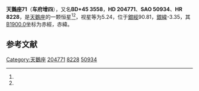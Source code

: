 {{Starbox begin
| name = 天鵝座71
}}
{{Starbox observe
| epoch = [[J2000.0|J2000.0]]
| constell = [[天鵝座|天鵝座]]<ref name=SIMBAD>{{cite web
 | url=http://simbad.u-strasbg.fr/simbad/sim-id?Ident=HR+8228
 | title =Pulsating variable Star
 | publisher=Centre de Données astronomiques de Strasbourg
 | work=SIMBAD
 | accessdate=2012-07-13}}</ref><ref name=DATA>{{cite web
 | url=http://vizier.u-strasbg.fr/viz-bin/VizieR-5?-out.add=.&-source=5050&-corr=PK=HR&-out.max=9999&HR=8228
 | title =VizieR Detailed Page
 | accessdate=2012-07-13}}</ref>
| 星官 = 
| ra = {{RA|21|29|27}}<ref name=SIMBAD /><ref name=DATA />
| dec = {{DEC|+46|32|26}}<ref name=SIMBAD /><ref name=DATA />
| appmag_v = 5.24<ref name=SIMBAD /><ref name=DATA />
}}
{{Starbox character
| class = K0-III<ref name=SIMBAD /><ref name=DATA />
| b-v = 0.97<ref name=SIMBAD /><ref name=DATA />
| u-b = 0.8<ref name=SIMBAD /><ref name=DATA />
| r-i = 0.49<ref name=SIMBAD /><ref name=DATA />
| variable = 
}}
{{Starbox astrometry
| radial_v = 0.8
| prop_mo_ra = -19
| parallax = 0.023
| p_error = 
}}
{{Starbox catalog
| names =BD+45 3558，[[SAO星表|SAO]] 50934，[[HD星表|HD]] 204771，[[HR星表|HR]] 8228}}
{{Starbox reference |Simbad=HR+8228}}
{{Starbox end}}

'''天鵝座71'''（'''车府增四'''），又名'''BD+45 3558'''，'''HD 204771'''、'''SAO 50934'''、'''HR 8228'''，是[[天鵝座|天鵝座]]的一颗恒星<ref name=SIMBAD /><ref name=DATA />，视星等为5.24，位于[[銀道座標系|銀經]]90.81，[[銀道座標系|銀緯]]-3.35，其[[B1900.0|B1900.0]]坐标为赤經{{RA|21|25|45.5}}，赤緯{{DEC|+46|-3.35|58}}。

== 参考文献 ==
{{reflist}}

{{star-stub}}

{{天鵝座恒星}}
{{星官|车府|7|20}}
[[Category:天鵝座|Category:天鵝座]]
[[Category:HD和HDE天體|204771]]
[[Category:HR天體|8228]]
[[Category:SAO天體|50934]]